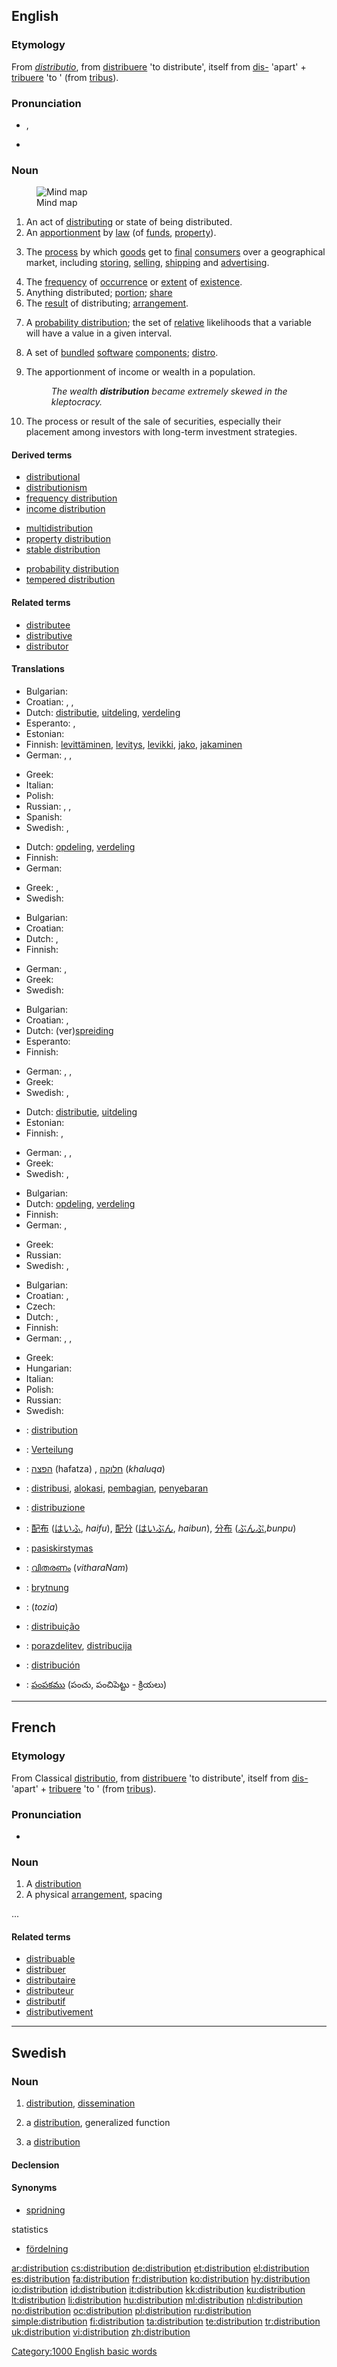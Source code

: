 {{wikipedia|dab=distribution}}
==English==

===Etymology===
From {{etyl|la}} ''[[distributio]]'', from [[distribuere]] 'to distribute', itself from [[dis-]] 'apart' + [[tribuere]] 'to ' (from [[tribus]]).

===Pronunciation===
* {{IPA|/ˌdɪstɹəˈbjuːʃən/}}, {{SAMPA|/%dIstr\@"bju:S@n/}}
* {{audio|en-us-distribution.ogg|Audio (US)}}

===Noun===
{{en-noun}}

[[File:46v1 New-Sheet.jpg|thumb|Mind map]]


# An act of [[distribute|distributing]] or state of being distributed.
# An [[apportionment]] by [[law]] (of [[funds]], [[property]]).
# {{business|marketing}} The [[process]] by which [[goods]] get to [[final]] [[consumer]]s over a geographical market, including [[storing]], [[selling]], [[shipping]] and [[advertising]].
# The [[frequency]] of [[occurrence]] or [[extent]] of [[existence]].
# Anything distributed; [[portion]]; [[share]]
# The [[result]] of distributing; [[arrangement]].
# {{mathematics|statistics}} A [[probability distribution]]; the set of [[relative]] likelihoods that a variable will have a value in a given interval.
# {{computing}} A set of [[bundle]]d [[software]] [[component]]s; [[distro]].
# {{economics}} The apportionment of income or wealth in a population.
#: ''The wealth '''distribution''' became extremely skewed in the kleptocracy.''
# {{finance}} The process or result of the sale of securities, especially their placement among investors with long-term investment strategies.

====Derived terms====
{{rel-top|Derived terms}}
* [[distributional]]
* [[distributionism]]
* [[frequency distribution]]
* [[income distribution]]
{{rel-mid}}
* [[multidistribution]]
* [[property distribution]]
* [[stable distribution]]
<!-- TODO: A host of statistical probability distributions -->
* [[probability distribution]]
* [[tempered distribution]]
{{rel-bottom}}

====Related terms====
* [[distributee]]
* [[distributive]]
* [[distributor]]

====Translations====
{{trans-top|act of distribution or being distributed}}
* Bulgarian: {{t|bg|разпределяне|n}}
* Croatian: {{t-|hr|raspodjela|f|alt=rȁspodjela}}, {{t-|hr|distribucija|f|alt=distribúcija}}, {{t-|hr|razdioba|f|alt=ràzdioba}}
* Dutch: [[distributie]], [[uitdeling]], [[verdeling]] {{f}}
* Esperanto: {{t-|eo|disdono|xs=Esperanto}}, {{t|eo|distribuado}}
* Estonian: {{t|et|jaotus}}
* Finnish: [[levittäminen]], [[levitys]], [[levikki]], [[jako]], [[jakaminen]]
* German: {{t+|de|Distribution|f}}, {{t+|de|Verbreitung|f}}, {{t+|de|Austeilung|f}}
{{trans-mid}}
* Greek: {{t|el|διανομή|f|tr=dianomí|sc=Grek}}
* Italian: {{t+|it|distribuzione|f}}
* Polish: {{t|pl|dystrybucja|f}}
* Russian: {{t+|ru|распространение|n|tr=rasprostranénije}}, {{t+|ru|раздача|f|tr=razdáča}}, {{t|ru|распределение|n|tr=raspr'ed'el'énije}}
* Spanish: {{t|es|distribución|f}}
* Swedish: {{t|sv|distribution|c}}, {{t|sv|fördelning|c}}
{{trans-bottom}}

{{trans-top|apportionment by law of funds, property}}
* Dutch: [[opdeling]], [[verdeling]] {{f}}
* Finnish: {{t+|fi|jako}}
* German: {{t+|de|Aufteilung|f}}
{{trans-mid}}
* Greek: {{t|el|κατανομή|f|tr=katanomí|sc=Grek}}, {{qualifier|colloquial}} {{t|el|μοιρασιά|f|tr=moirasiá|sc=Grek}}
* Swedish: {{t|sv|fördelning|c}}
{{trans-bottom}}

{{trans-top|process by which commodities get to final consumers}}
* Bulgarian: {{t|bg|разпространение|n}}
* Croatian: {{t-|hr|distribucija|f|alt=distribúcija}}
* Dutch: {{t+|nl|distributie}}, {{t-|nl|verdeling|f}}
* Finnish: {{t-|fi|jakelu}}
{{trans-mid}}
* German: {{t+|de|Distribution|f}}, {{t+|de|Absatz|m}}
* Greek: {{t|el|διανομή|f|tr=dianomí|sc=Grek}}
* Swedish: {{t|sv|distribution|c}}
{{trans-bottom}}

{{trans-top|frequency of occurrence or extent of existence}}
* Bulgarian: {{t|bg|разпределение|n}}
* Croatian: {{t-|hr|distribucija|f|alt=distribúcija}}, {{t-|hr|raspodjela|f|alt=rȁspodjela}}
* Dutch: (ver)[[spreiding]] {{f}}
* Esperanto: {{t|eo|disvastiĝo}}
* Finnish: {{t-|fi|jakauma}}
{{trans-mid}}
* German: {{t+|de|Distribution|f}}, {{t+|de|Verbreitung|f}}, {{t+|de|Aufteilung|f}}
* Greek: {{t|el|κατανομή|f|tr=katanomí|sc=Grek}}
* Swedish: {{t|sv|distribution|c}}, {{t|sv|fördelning|c}}
{{trans-bottom}}

{{trans-top|anything distributed; portion; share}}
* Dutch: [[distributie]], [[uitdeling]] {{f}}
* Estonian: {{t|et|jaotis}}
* Finnish: {{t+|fi|osa}},  {{t+|fi|osuus}}
{{trans-mid}}
* German: {{t+|de|Streuung|f}}, {{t+|de|Verbreitung|f}}, {{t+|de|Aufteilung|f}}
* Greek: {{t|el|διανομή|f|tr=dianomí|sc=Grek}}
* Swedish: {{t|sv|tilldelning|c}}, {{t|sv|utdelning|c}}
{{trans-bottom}}

{{trans-top|the result of distributing; arrangement}}
* Bulgarian: {{t|bg|разпределение|n}}
* Dutch: [[opdeling]], [[verdeling]] {{f}}
* Finnish: {{t-|fi|jakauma}}
* German: {{t+|de|Distribution|f}}, {{t+|de|Aufteilung|f}}
{{trans-mid}}
* Greek: {{t|el|κατανομή|f|tr=katanomí|sc=Grek}}
* Russian: {{t+|ru|распространение|n|tr=rasprostranénije}}
* Swedish: {{t|sv|distribution|c}}, {{t|sv|fördelning|c}}
{{trans-bottom}}

{{trans-top|distribution in statistics}}
* Bulgarian: {{t|bg|разпределение|n}}
* Croatian: {{t-|hr|distribucija|f|alt=distribúcija}}, {{t-|hr|raspodjela|f|alt=rȁspodjela}}
* Czech: {{t-|cs|rozdělení|n}}
* Dutch: {{t+|nl|distributie}}, {{t-|nl|verdeling|f}}
* Finnish: {{t-|fi|jakauma}}
* German: {{t+|de|Distribution|f}}, {{t+|de|Gliederung|f}}, {{t+|de|Aufteilung|f}}
{{trans-mid}}
* Greek: {{t|el|κατανομή|f|tr=katanomí|sc=Grek}}
* Hungarian: {{t|hu|eloszlás}}
* Italian: {{t+|it|distribuzione|f}}
* Polish: {{t|pl|rozkład|m}}
* Russian: {{t|ru|распределение|n|tr=raspr'ed'el'énije}}
* Swedish: {{t|sv|fördelning|c}}
{{trans-bottom}}

{{checktrans-top}}
* {{ttbc|fr}}: [[#French|distribution]] {{f}}
* {{ttbc|de}}: [[Verteilung]] {{f}}
* {{ttbc|he}}: [[הפצה]] (hafatza) {{f}}, [[חלוקה]] (''khaluqa'') {{f}}
* {{ttbc|id}}: [[distribusi]], [[alokasi]], [[bagi|pembagian]], [[sebar|penyebaran]]
* {{ttbc|it}}: [[distribuzione]] {{f}}
* {{ttbc|ja}}: [[配布]] ([[はいふ]], ''haifu''), [[配分]] ([[はいぶん]], ''haibun''), [[分布]] ([[ぶんぷ]],'' bunpu'')
{{trans-mid}}
* {{ttbc|lt}}: [[pasiskirstymas]] {{m}}
* {{ttbc|ml}}: [[വിതരണം]] (''vitharaNam'')
* {{ttbc|ang}}: [[brytnung]] {{f}}
* {{ttbc|fa}}: {{fa-Arab|[[توزیع]]}} (''tozia'')
* {{ttbc|pt}}: [[distribuição]] {{f}}
* {{ttbc|sl}}: [[porazdelitev]], [[distribucija]]
* {{ttbc|es}}: [[distribución]] {{f}}
* {{ttbc|te}}: [[పంపకము]] (పంచు, పంచిపెట్టు - క్రియలు)
{{trans-bottom}}

[[Category:1000 English basic words]]

----

==French==

===Etymology===
From Classical {{etyl|la|fr}} [[distributio]], from [[distribuere]] 'to distribute', itself from [[dis-]] 'apart' + [[tribuere]] 'to ' (from [[tribus]]).

===Pronunciation===
* {{audio|Fr-distribution.ogg|audio}}

===Noun===
{{fr-noun|f}}

# A [[#Noun|distribution]]
# A physical [[arrangement]], spacing
...

====Related terms====
* [[distribuable]]
* [[distribuer]]
* [[distributaire]] {{m}}
* [[distributeur]] {{m}}
* [[distributif]]
* [[distributivement]]

----

==Swedish==

===Noun===
{{sv-noun|g=c}}

# [[#English|distribution]], [[dissemination]]
# {{mathematics|lang=sv}} a [[#English|distribution]], generalized function
# {{statistics|lang=sv}} a [[#English|distribution]]

====Declension====
{{sv-noun-reg-er}}

====Synonyms====
* [[spridning]]
;statistics
* [[fördelning]]

[[ar:distribution]]
[[cs:distribution]]
[[de:distribution]]
[[et:distribution]]
[[el:distribution]]
[[es:distribution]]
[[fa:distribution]]
[[fr:distribution]]
[[ko:distribution]]
[[hy:distribution]]
[[io:distribution]]
[[id:distribution]]
[[it:distribution]]
[[kk:distribution]]
[[ku:distribution]]
[[lt:distribution]]
[[li:distribution]]
[[hu:distribution]]
[[ml:distribution]]
[[nl:distribution]]
[[no:distribution]]
[[oc:distribution]]
[[pl:distribution]]
[[ru:distribution]]
[[simple:distribution]]
[[fi:distribution]]
[[ta:distribution]]
[[te:distribution]]
[[tr:distribution]]
[[uk:distribution]]
[[vi:distribution]]
[[zh:distribution]]